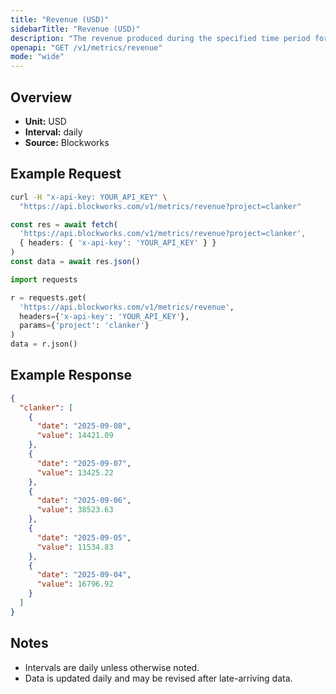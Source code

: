 ```yaml
---
title: "Revenue (USD)"
sidebarTitle: "Revenue (USD)"
description: "The revenue produced during the specified time period for given project."
openapi: "GET /v1/metrics/revenue"
mode: "wide"
---
```


## Overview

- **Unit:** USD
- **Interval:** daily
- **Source:** Blockworks

## Example Request

<CodeGroup>

```bash cURL
curl -H "x-api-key: YOUR_API_KEY" \
  "https://api.blockworks.com/v1/metrics/revenue?project=clanker"
```

```typescript TypeScript
const res = await fetch(
  'https://api.blockworks.com/v1/metrics/revenue?project=clanker',
  { headers: { 'x-api-key': 'YOUR_API_KEY' } }
)
const data = await res.json()
```

```python Python
import requests

r = requests.get(
  'https://api.blockworks.com/v1/metrics/revenue',
  headers={'x-api-key': 'YOUR_API_KEY'},
  params={'project': 'clanker'}
)
data = r.json()
```

</CodeGroup>

## Example Response

```json
{
  "clanker": [
    {
      "date": "2025-09-08",
      "value": 14421.09
    },
    {
      "date": "2025-09-07",
      "value": 13425.22
    },
    {
      "date": "2025-09-06",
      "value": 38523.63
    },
    {
      "date": "2025-09-05",
      "value": 11534.83
    },
    {
      "date": "2025-09-04",
      "value": 16796.92
    }
  ]
}
```

## Notes
- Intervals are daily unless otherwise noted.
- Data is updated daily and may be revised after late-arriving data.